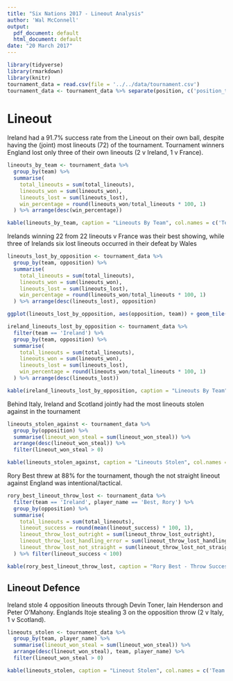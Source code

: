 ```yaml
---
title: "Six Nations 2017 - Lineout Analysis"
author: 'Wal McConnell'
output:
  pdf_document: default
  html_document: default
date: "20 March 2017"
---
```


```r
library(tidyverse)
library(rmarkdown)
library(knitr)
tournament_data = read.csv(file = '../../data/tournament.csv')
tournament_data <- tournament_data %>% separate(position, c('position_type', 'position_numnber'))
```
# Lineout

Ireland had a 91.7% success rate from the Lineout on their own ball, despite having the (joint) most lineouts (72) of the tournament. Tournament winners England lost only three of their own lineouts (2 v Ireland, 1 v France).

```r
lineouts_by_team <- tournament_data %>% 
  group_by(team) %>%
  summarise(
    total_lineouts = sum(total_lineouts),
    lineouts_won = sum(lineouts_won), 
    lineouts_lost = sum(lineouts_lost),
    win_percentage = round(lineouts_won/total_lineouts * 100, 1)
  ) %>% arrange(desc(win_percentage))

kable(lineouts_by_team, caption = "Lineouts By Team", col.names = c('Team', 'Total', 'Won', 'Lost', 'Win %'))
```

Irelands winning 22 from 22 lineouts v France was their best showing, while three of Irelands six lost lineouts occurred in their defeat by Wales 

```r
lineouts_lost_by_opposition <- tournament_data %>% 
  group_by(team, opposition) %>%
  summarise(
    total_lineouts = sum(total_lineouts),
    lineouts_won = sum(lineouts_won), 
    lineouts_lost = sum(lineouts_lost),
    win_percentage = round(lineouts_won/total_lineouts * 100, 1)
  ) %>% arrange(desc(lineouts_lost), opposition)

ggplot(lineouts_lost_by_opposition, aes(opposition, team)) + geom_tile(aes(fill = lineouts_lost))
```

```r
ireland_lineouts_lost_by_opposition <- tournament_data %>% 
  filter(team == 'Ireland') %>%
  group_by(team, opposition) %>%
  summarise(
    total_lineouts = sum(total_lineouts),
    lineouts_won = sum(lineouts_won), 
    lineouts_lost = sum(lineouts_lost),
    win_percentage = round(lineouts_won/total_lineouts * 100, 1)
  ) %>% arrange(desc(lineouts_lost))

kable(ireland_lineouts_lost_by_opposition, caption = "Lineouts By Team", col.names = c('Team', 'Opposition', 'Total', 'Won', 'Lost', 'Win %'))

```

Behind Italy, Ireland and Scotland jointly had the most lineouts stolen against in the tournament

```r
lineouts_stolen_against <- tournament_data %>%
  group_by(opposition) %>%
  summarise(lineout_won_steal = sum(lineout_won_steal)) %>% 
  arrange(desc(lineout_won_steal)) %>% 
  filter(lineout_won_steal > 0)

kable(lineouts_stolen_against, caption = "Lineouts Stolen", col.names = c('Team', 'Lineouts Stolen'))
```


Rory Best threw at 88% for the tournament, though the not straight lineout against England was intentional/tactical.

```r
rory_best_lineout_throw_lost <- tournament_data %>% 
  filter(team == 'Ireland', player_name == 'Best, Rory') %>%
  group_by(opposition) %>%
  summarise(
    total_lineouts = sum(total_lineouts),
    lineout_success = round(mean(lineout_success) * 100, 1),
    lineout_throw_lost_outright = sum(lineout_throw_lost_outright),
    lineout_throw_lost_handling_error = sum(lineout_throw_lost_handling_error),
    lineout_throw_lost_not_straight = sum(lineout_throw_lost_not_straight)
  ) %>% filter(lineout_success < 100)

kable(rory_best_lineout_throw_lost, caption = "Rory Best - Throw Success", col.names = c('Opposition', 'Total', '% Success', 'Lost Outright', 'Lost - Handling Error', 'Lost - Not Straight'))
```

## Lineout Defence

Ireland stole 4 opposition lineouts through Devin Toner, Iain Henderson and Peter O'Mahony. Englands Itoje stealing 3 on the opposition throw (2 v Italy, 1 v Scotland).

```r
lineouts_stolen <- tournament_data %>%
  group_by(team, player_name) %>%
  summarise(lineout_won_steal = sum(lineout_won_steal)) %>% 
  arrange(desc(lineout_won_steal), team, player_name) %>% 
  filter(lineout_won_steal > 0)

kable(lineouts_stolen, caption = "Lineout Stolen", col.names = c('Team', 'Player', 'Lineouts Stolen'))
```


